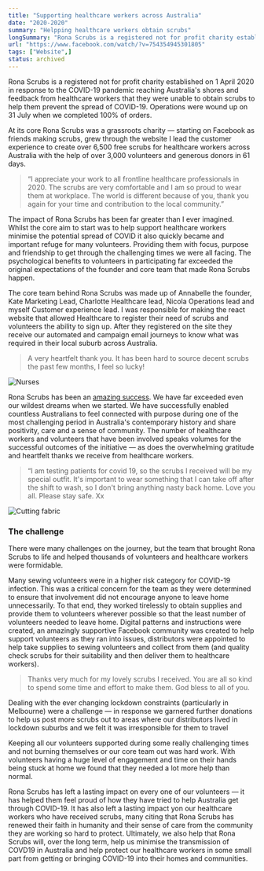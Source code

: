 ```yaml
---
title: "Supporting healthcare workers across Australia"
date: "2020-2020"
summary: "Helpping healthcare workers obtain scrubs"
longSummary: "Rona Scrubs is a registered not for profit charity established on 1 April 2020 in response to the COVID-19 pandemic reaching Australia's shores and feedback from healthcare workers that they were unable to obtain scrubs to help them prevent the spread of COVID-19. Operations were wound up on 31 July when we completed 100% of orders."
url: "https://www.facebook.com/watch/?v=754354945301805"
tags: ["Website",]
status: archived
---
```



Rona Scrubs is a registered not for profit charity established on 1 April 2020 in response to the COVID-19 pandemic reaching Australia's shores and feedback from healthcare workers that they were unable to obtain scrubs to help them prevent the spread of COVID-19. Operations were wound up on 31 July when we completed 100% of orders.

At its core Rona Scrubs was a grassroots charity — starting on Facebook as friends making scrubs, grew through the website I lead the customer experience to create over 6,500 free scrubs for healthcare workers across Australia with the help of over 3,000 volunteers and generous donors in 61 days.

> “I appreciate your work to all frontline healthcare professionals in 2020. The scrubs are very comfortable and I am so proud to wear them at workplace. The world is different because of you, thank you again for your time and contribution to the local community.”

The impact of Rona Scrubs has been far greater than I ever imagined. Whilst the core aim to start was to help support healthcare workers minimise the potential spread of COVID it also quickly became and important refuge for many volunteers. Providing them with focus, purpose and friendship to get through the challenging times we were all facing. The psychological benefits to volunteers in participating far exceeded the original expectations of the founder and core team that made Rona Scrubs happen.

The core team behind Rona Scrubs was made up of Annabelle the founder, Kate Marketing Lead, Charlotte Healthcare lead, Nicola Operations lead and myself Customer experience lead. I was responsible for making the react website that allowed Healthcare to register their need of scrubs and volunteers the ability to sign up. After they registered on the site they receive our automated and campaign email journeys to know what was required in their local suburb across Australia.

> A very heartfelt thank you. It has been hard to source decent scrubs the past few months, I feel so lucky!


<Image
  src="/projects/ronascrubs/img-nurse.webp"
  alt="Nurses"
  width={2580}
  height={1691}
  caption="Nurses"
  contained  
/>

Rona Scrubs has been an [amazing success](https://www.facebook.com/watch/?v=7543549453018050). We have far exceeded even our wildest dreams when we started. We have successfully enabled countless Australians to feel connected with purpose during one of the most challenging period in Australia's contemporary history and share positivity, care and a sense of community. The number of healthcare workers and volunteers that have been involved speaks volumes for the successful outcomes of the initiative — as does the overwhelming gratitude and heartfelt thanks we receive from healthcare workers.
> “I am testing patients for covid 19, so the scrubs I received will be my special outfit. It's important to wear something that I can take off after the shift to wash, so I don't bring anything nasty back home. Love you all. Please stay safe. Xx


<Image
  src="/projects/ronascrubs/img-square.webp"
  alt="Cutting fabric"
  width={2580}
  height={1691}
  caption="Cutting fabric"
  contained  
/>

### The challenge
 There were many challenges on the journey, but the team that brought Rona Scrubs to life and helped thousands of volunteers and healthcare workers were formidable.

Many sewing volunteers were in a higher risk category for COVID-19 infection. This was a critical concern for the team as they were determined to ensure that involvement did not encourage anyone to leave home unnecessarily. To that end, they worked tirelessly to obtain supplies and provide them to volunteers wherever possible so that the least number of volunteers needed to leave home. Digital patterns and instructions were created, an amazingly supportive Facebook community was created to help support volunteers as they ran into issues, distributors were appointed to help take supplies to sewing volunteers and collect from them (and quality check scrubs for their suitability and then deliver them to healthcare workers).

> Thanks very much for my lovely scrubs I received. You are all so kind to spend some time and effort to make them. God bless to all of you.
  
  
Dealing with the ever changing lockdown constraints (particularly in Melbourne) were a challenge — in response we garnered further donations to help us post more scrubs out to areas where our distributors lived in lockdown suburbs and we felt it was irresponsible for them to travel            

Keeping all our volunteers supported during some really challenging times and not burning themselves or our core team out was hard work. With volunteers having a huge level of engagement and time on their hands being stuck at home we found that they needed a lot more help than normal.

Rona Scrubs has left a lasting impact on every one of our volunteers — it has helped them feel proud of how they have tried to help Australia get through COVID-19. It has also left a lasting impact yon our healthcare workers who have received scrubs, many citing that Rona Scrubs has renewed their faith in humanity and their sense of care from the community they are working so hard to protect. Ultimately, we also help that Rona Scrubs will, over the long term, help us minimise the transmission of COVD19 in Australia and help protect our healthcare workers in some small part from getting or bringing COVID-19 into their homes and communities.
